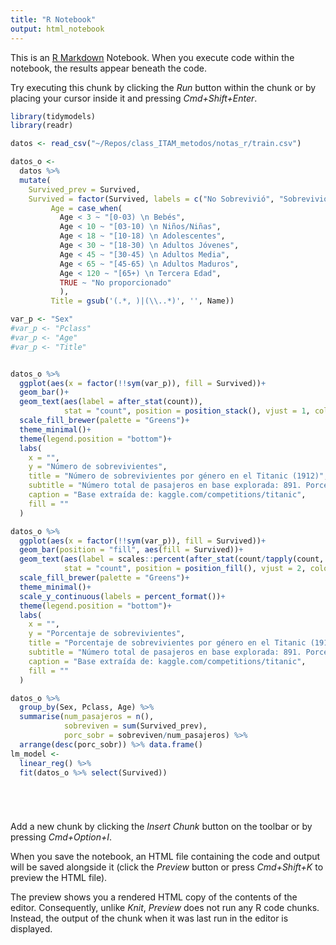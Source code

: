 ```yaml
---
title: "R Notebook"
output: html_notebook
---
```


This is an [R Markdown](http://rmarkdown.rstudio.com) Notebook. When you execute code within the notebook, the results appear beneath the code. 

Try executing this chunk by clicking the *Run* button within the chunk or by placing your cursor inside it and pressing *Cmd+Shift+Enter*. 

```r
library(tidymodels)
library(readr)

datos <- read_csv("~/Repos/class_ITAM_metodos/notas_r/train.csv")

datos_o <- 
  datos %>% 
  mutate(
    Survived_prev = Survived,
    Survived = factor(Survived, labels = c("No Sobrevivió", "Sobrevivió")),
         Age = case_when(
           Age < 3 ~ "[0-03) \n Bebés",
           Age < 10 ~ "[03-10) \n Niños/Niñas",
           Age < 18 ~ "[10-18) \n Adolescentes",
           Age < 30 ~ "[18-30) \n Adultos Jóvenes",
           Age < 45 ~ "[30-45) \n Adultos Media",
           Age < 65 ~ "[45-65) \n Adultos Maduros",
           Age < 120 ~ "[65+) \n Tercera Edad",
           TRUE ~ "No proporcionado"
           ),
         Title = gsub('(.*, )|(\\..*)', '', Name))

var_p <- "Sex"
#var_p <- "Pclass"
#var_p <- "Age"
#var_p <- "Title"


datos_o %>% 
  ggplot(aes(x = factor(!!sym(var_p)), fill = Survived))+
  geom_bar()+
  geom_text(aes(label = after_stat(count)), 
            stat = "count", position = position_stack(), vjust = 1, color = "gray50", size = 3)+
  scale_fill_brewer(palette = "Greens")+
  theme_minimal()+
  theme(legend.position = "bottom")+
  labs(
    x = "",
    y = "Número de sobrevivientes",
    title = "Número de sobrevivientes por género en el Titanic (1912)",
    subtitle = "Número total de pasajeros en base explorada: 891. Porcentaje de Sobrevivencia: 38.4%",
    caption = "Base extraída de: kaggle.com/competitions/titanic",
    fill = ""
  )

datos_o %>% 
  ggplot(aes(x = factor(!!sym(var_p)), fill = Survived))+
  geom_bar(position = "fill", aes(fill = Survived))+
  geom_text(aes(label = scales::percent(after_stat(count/tapply(count, x, sum)[x])), group = Survived), 
            stat = "count", position = position_fill(), vjust = 2, color = "gray50", size = 3)+
  scale_fill_brewer(palette = "Greens")+
  theme_minimal()+
  scale_y_continuous(labels = percent_format())+
  theme(legend.position = "bottom")+
  labs(
    x = "",
    y = "Porcentaje de sobrevivientes",
    title = "Porcentaje de sobrevivientes por género en el Titanic (1912)",
    subtitle = "Número total de pasajeros en base explorada: 891. Porcentaje de Sobrevivencia: 38.4%",
    caption = "Base extraída de: kaggle.com/competitions/titanic",
    fill = ""
  )

datos_o %>% 
  group_by(Sex, Pclass, Age) %>% 
  summarise(num_pasajeros = n(), 
            sobreviven = sum(Survived_prev),
            porc_sobr = sobreviven/num_pasajeros) %>% 
  arrange(desc(porc_sobr)) %>% data.frame()
lm_model <- 
  linear_reg() %>% 
  fit(datos_o %>% select(Survived))






```

Add a new chunk by clicking the *Insert Chunk* button on the toolbar or by pressing *Cmd+Option+I*.

When you save the notebook, an HTML file containing the code and output will be saved alongside it (click the *Preview* button or press *Cmd+Shift+K* to preview the HTML file). 

The preview shows you a rendered HTML copy of the contents of the editor. Consequently, unlike *Knit*, *Preview* does not run any R code chunks. Instead, the output of the chunk when it was last run in the editor is displayed.

